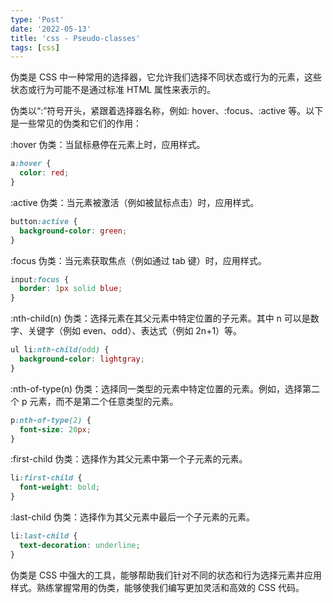 ```yaml
---
type: 'Post'
date: '2022-05-13'
title: 'css - Pseudo-classes'
tags: [css]
---
```


伪类是 CSS 中一种常用的选择器，它允许我们选择不同状态或行为的元素，这些状态或行为可能不是通过标准 HTML 属性来表示的。

伪类以“:”符号开头，紧跟着选择器名称，例如: hover、:focus、:active 等。以下是一些常见的伪类和它们的作用：

:hover 伪类：当鼠标悬停在元素上时，应用样式。

```css
a:hover {
  color: red;
}
```

:active 伪类：当元素被激活（例如被鼠标点击）时，应用样式。

```css
button:active {
  background-color: green;
}
```

:focus 伪类：当元素获取焦点（例如通过 tab 键）时，应用样式。

```css
input:focus {
  border: 1px solid blue;
}
```

:nth-child(n) 伪类：选择元素在其父元素中特定位置的子元素。其中 n 可以是数字、关键字（例如 even、odd）、表达式（例如 2n+1）等。

```css
ul li:nth-child(odd) {
  background-color: lightgray;
}
```

:nth-of-type(n) 伪类：选择同一类型的元素中特定位置的元素。例如，选择第二个 p 元素，而不是第二个任意类型的元素。

```css
p:nth-of-type(2) {
  font-size: 20px;
}
```

:first-child 伪类：选择作为其父元素中第一个子元素的元素。

```css
li:first-child {
  font-weight: bold;
}
```

:last-child 伪类：选择作为其父元素中最后一个子元素的元素。

```css
li:last-child {
  text-decoration: underline;
}
```

伪类是 CSS 中强大的工具，能够帮助我们针对不同的状态和行为选择元素并应用样式。熟练掌握常用的伪类，能够使我们编写更加灵活和高效的 CSS 代码。
